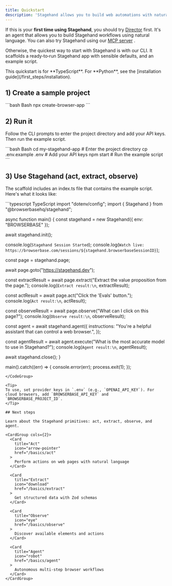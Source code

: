 ```yaml
---
title: Quickstart
description: 'Stagehand allows you to build web automations with natural language and code.'
---
```


If this is your **first time using Stagehand**, you should try [Director](https://director.ai) first. It's an agent that allows you to build Stagehand workflows using natural language. You can also try Stagehand using our [MCP server](/integrations/mcp/introduction) .   

Otherwise, the quickest way to start with Stagehand is with our CLI. It scaffolds a ready‑to‑run Stagehand app with sensible defaults, and an example script.

<Note>
This quickstart is for **TypeScript**. For **Python**, see the [installation guide](/first_steps/installation).
</Note>

## 1) Create a sample project

<CodeGroup>
```bash Bash
npx create-browser-app
```
</CodeGroup>

## 2) Run it

Follow the CLI prompts to enter the project directory and add your API keys. Then run the example script.

<CodeGroup>
```bash Bash
cd my-stagehand-app # Enter the project directory
cp .env.example .env  # Add your API keys
npm start # Run the example script
```
</CodeGroup>

## 3) Use Stagehand (act, extract, observe)

The scaffold includes an index.ts file that contains the example script. Here's what it looks like:

<CodeGroup>
```typescript TypeScript
import "dotenv/config";
import { Stagehand } from "@browserbasehq/stagehand";

async function main() {
  const stagehand = new Stagehand({
    env: "BROWSERBASE"
  });

  await stagehand.init();

  console.log(`Stagehand Session Started`);
  console.log(`Watch live: https://browserbase.com/sessions/${stagehand.browserbaseSessionID}`);

  const page = stagehand.page;

  await page.goto("https://stagehand.dev");

  const extractResult = await page.extract("Extract the value proposition from the page.");
  console.log(`Extract result:\n`, extractResult);

  const actResult = await page.act("Click the 'Evals' button.");
  console.log(`Act result:\n`, actResult);

  const observeResult = await page.observe("What can I click on this page?");
  console.log(`Observe result:\n`, observeResult);

  const agent = await stagehand.agent({
    instructions: "You're a helpful assistant that can control a web browser.",
  });

  const agentResult = await agent.execute("What is the most accurate model to use in Stagehand?");
  console.log(`Agent result:\n`, agentResult);

  await stagehand.close();
}

main().catch((err) => {
  console.error(err);
  process.exit(1);
});

```
</CodeGroup>

<Tip>
To use, set provider keys in `.env` (e.g., `OPENAI_API_KEY`). For cloud browsers, add `BROWSERBASE_API_KEY` and `BROWSERBASE_PROJECT_ID`.
</Tip>

## Next steps

Learn about the Stagehand primitives: act, extract, observe, and agent.

<CardGroup cols={2}>
  <Card 
    title="Act" 
    icon="arrow-pointer" 
    href="/basics/act"
  >
    Perform actions on web pages with natural language
  </Card>
  
  <Card 
    title="Extract" 
    icon="download" 
    href="/basics/extract"
  >
    Get structured data with Zod schemas
  </Card>
  
  <Card 
    title="Observe" 
    icon="eye" 
    href="/basics/observe"
  >
    Discover available elements and actions
  </Card>
  
  <Card 
    title="Agent" 
    icon="robot" 
    href="/basics/agent"
  >
    Autonomous multi-step browser workflows
  </Card>
</CardGroup>

